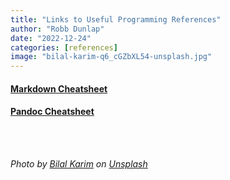 ```yaml
---
title: "Links to Useful Programming References"
author: "Robb Dunlap"
date: "2022-12-24"
categories: [references]
image: "bilal-karim-q6_cGZbXL54-unsplash.jpg"
---
```


#### [Markdown Cheatsheet](https://github.com/adam-p/markdown-here/wiki/Markdown-Cheatsheet#links "adam-p's github repo on markdown")

#### [Pandoc Cheatsheet](https://garrettgman.github.io/rmarkdown/authoring_pandoc_markdown.html "Pandoc markdown syntax cheatsheet")


<br><br>

*Photo by <a href="https://unsplash.com/@beekay?utm_source=unsplash&utm_medium=referral&utm_content=creditCopyText">Bilal Karim</a> on <a href="https://unsplash.com/s/photos/references?utm_source=unsplash&utm_medium=referral&utm_content=creditCopyText">Unsplash</a>*